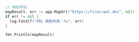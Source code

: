```go Go（编程语言）
// 映射网站
mapResult, err := app.MapUrl("https://firecrawl.dev", nil)
if err != nil {
  log.Fatalf("URL 映射失败：%v", err)
}

fmt.Println(mapResult)
```
